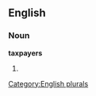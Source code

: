 
==English==

===Noun===
'''taxpayers'''

# {{plural of|[[taxpayer]]}}

[[Category:English plurals]]